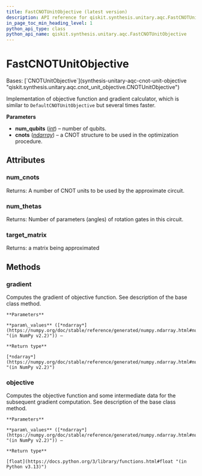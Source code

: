 ```yaml
---
title: FastCNOTUnitObjective (latest version)
description: API reference for qiskit.synthesis.unitary.aqc.FastCNOTUnitObjective in the latest version of qiskit
in_page_toc_min_heading_level: 1
python_api_type: class
python_api_name: qiskit.synthesis.unitary.aqc.FastCNOTUnitObjective
---
```


# FastCNOTUnitObjective

<Class id="qiskit.synthesis.unitary.aqc.FastCNOTUnitObjective" isDedicatedPage={true} github="https://github.com/Qiskit/qiskit/tree/stable/1.3/qiskit/synthesis/unitary/aqc/fast_gradient/fast_gradient.py#L34-L226" signature="qiskit.synthesis.unitary.aqc.FastCNOTUnitObjective(num_qubits, cnots)" modifiers="class">
  Bases: [`CNOTUnitObjective`](synthesis-unitary-aqc-cnot-unit-objective "qiskit.synthesis.unitary.aqc.cnot_unit_objective.CNOTUnitObjective")

  Implementation of objective function and gradient calculator, which is similar to `DefaultCNOTUnitObjective` but several times faster.

  **Parameters**

  *   **num\_qubits** ([*int*](https://docs.python.org/3/library/functions.html#int "(in Python v3.13)")) – number of qubits.
  *   **cnots** ([*ndarray*](https://numpy.org/doc/stable/reference/generated/numpy.ndarray.html#numpy.ndarray "(in NumPy v2.2)")) – a CNOT structure to be used in the optimization procedure.

  ## Attributes

  ### num\_cnots

  <Attribute id="qiskit.synthesis.unitary.aqc.FastCNOTUnitObjective.num_cnots">
    Returns: A number of CNOT units to be used by the approximate circuit.
  </Attribute>

  ### num\_thetas

  <Attribute id="qiskit.synthesis.unitary.aqc.FastCNOTUnitObjective.num_thetas">
    Returns: Number of parameters (angles) of rotation gates in this circuit.
  </Attribute>

  ### target\_matrix

  <Attribute id="qiskit.synthesis.unitary.aqc.FastCNOTUnitObjective.target_matrix">
    Returns: a matrix being approximated
  </Attribute>

  ## Methods

  ### gradient

  <Function id="qiskit.synthesis.unitary.aqc.FastCNOTUnitObjective.gradient" github="https://github.com/Qiskit/qiskit/tree/stable/1.3/qiskit/synthesis/unitary/aqc/fast_gradient/fast_gradient.py#L105-L124" signature="gradient(param_values)">
    Computes the gradient of objective function. See description of the base class method.

    **Parameters**

    **param\_values** ([*ndarray*](https://numpy.org/doc/stable/reference/generated/numpy.ndarray.html#numpy.ndarray "(in NumPy v2.2)")) –

    **Return type**

    [*ndarray*](https://numpy.org/doc/stable/reference/generated/numpy.ndarray.html#numpy.ndarray "(in NumPy v2.2)")
  </Function>

  ### objective

  <Function id="qiskit.synthesis.unitary.aqc.FastCNOTUnitObjective.objective" github="https://github.com/Qiskit/qiskit/tree/stable/1.3/qiskit/synthesis/unitary/aqc/fast_gradient/fast_gradient.py#L79-L103" signature="objective(param_values)">
    Computes the objective function and some intermediate data for the subsequent gradient computation. See description of the base class method.

    **Parameters**

    **param\_values** ([*ndarray*](https://numpy.org/doc/stable/reference/generated/numpy.ndarray.html#numpy.ndarray "(in NumPy v2.2)")) –

    **Return type**

    [float](https://docs.python.org/3/library/functions.html#float "(in Python v3.13)")
  </Function>
</Class>

